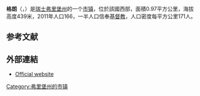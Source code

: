 {{地图误译/法语U2|issue=格朗格}}
{{noteTA|G1=法国地名}}
{{Infobox Switzerland municipality}}
'''格朗'''（{{lang-fr|Greng}}，{{IPA-fr|ɡʁɛ̃}}）是[[瑞士|瑞士]][[弗里堡州|弗里堡州]]的一个[[市镇_(瑞士)|市镇]]，位於該國西部，面積0.97平方公里，海拔高度439米，2011年人口166，一半人口信奉[[基督教|基督教]]，人口密度每平方公里171人。

== 参考文献 ==
{{Reflist}}

==外部連結==
* [http://www.greng.ch Official website] {{Wayback|url=http://www.greng.ch/ |date=20160304095144 }} {{de icon}}

{{Switzerland-geo-stub}}
[[Category:弗里堡州的市镇|Category:弗里堡州的市镇]]